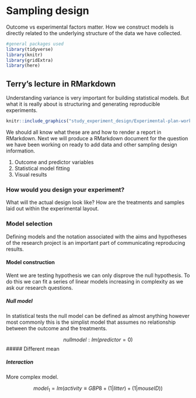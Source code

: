 <!-- # --- -->
<!-- # title: "Study/sampling design lecture information" -->
<!-- # subtitle: "Recreated in RMarkdown by Anthony Davidson" -->
<!-- # author: Terri Newman -->
<!-- # --- -->

# Sampling design

Outcome vs experimental factors matter. How we construct models is directly related to the underlying structure of the data we have collected.

```r
#general packages used
library(tidyverse)
library(knitr)
library(gridExtra)
library(here)
```

## Terry's lecture in RMarkdown

Understanding variance is very important for building statistical models. But what it is really about is structuring and generating reproducible experiments.

```r
knitr::include_graphics("study_experiment_design/Experimental-plan-workshop Terry Neeman 17 May 2002.pdf")
```

We should all know what these are and how to render a report in RMarkdown. Next we will produce a RMarkdown document for the question we have been working on ready to add data and other sampling design information. 

1. Outcome and predictor variables
2. Statistical model fitting
3. Visual results

<!-- Two colomns with images from talk on right side? -->

### How would you design your experiment?

What will the actual design look like? How are the treatments and samples laid out within the experimental layout.

### Model selection

Defining models and the notation associated with the aims and hypotheses of the research project is an important part of communicating reproducing results.

#### Model construction

Went we are testing hypothesis we can only disprove the null hypothesis. To do this we can fit a series of linear models increasing in complexity as we ask our research questions.

##### Null model

In statistical tests the null model can be defined as almost anything however most commonly this is the simplist model that assumes no relationship between the outcome and the treatments.

$$ null model: lm(predictor = 0) $$
##### Different mean



##### Interaction

More complex model.


$$ model_1 = lm(activity \equiv GBP8 + (1|litter) + (1|mouseID)) $$